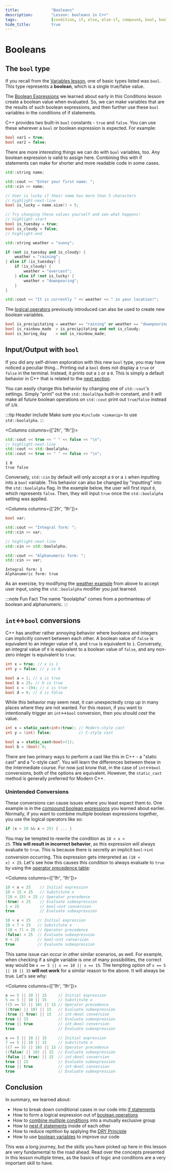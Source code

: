 ```yaml
---
title:				"Booleans"
description:		"Lesson: booleans in C++"
tags:				[condition, if, else, else-if, compound, bool, boolean]
hide_title:			true
---
```



# Booleans

## The `bool` type

If you recall from the [Variables lesson](/learn/course/basics/variables/#variable-type),
one of basic types listed was `bool`. This type represents a **boolean**, which is a
single true/false value.

The [Boolean Expressions](/learn/course/basics/conditions/intro/#boolean-expressions)
we learned about early in this Conditions lesson create a boolean value when evaluated.
So, we can make variables that are the results of such boolean expressions, and then
further use these `bool` variables in the conditions of if statements.

C++ provides two built-in `bool` constants - `true` and `false`. You can use these wherever
a `bool` or boolean expression is expected. For example:

```cpp title="Boolean literals"
bool var1 = true;
bool var2 = false;
```

There are more interesting things we can do with `bool` variables, too.
Any boolean expression is valid to assign here. Combining this with
if statements can make for shorter and more readable code in some cases.

```cpp title="Using boolean variables to determine the weather"
std::string name;

std::cout << "Enter your first name: ";
std::cin >> name;

// User is lucky if their name has more than 5 characters
// highlight-next-line
bool is_lucky = name.size() > 5; 

// Try changing these values yourself and see what happens!
// highlight-start
bool is_tuesday = true;
bool is_cloudy = false;
// highlight-end

std::string weather = "sunny";

if (not is_tuesday and is_cloudy) {
	weather = "raining";
} else if (is_tuesday) {
	if (is_cloudy) {
		weather = "overcast";
	} else if (not is_lucky) {
		weather = "downpouring";
	}
}

std::cout << "It is currently " << weather << " in your location!";
```

The [logical operators](/learn/course/basics/conditions/intro/#compound-boolean-expressions) previously introduced
can also be used to create new boolean variables.

```cpp title="Using logical operators on bools"
bool is_precipitating = weather == "raining" or weather == "downpouring";
bool is_rainbow_made  = is_precipitating and not is_cloudy;
bool is_boring_day    = not is_rainbow_made;
```

## Input/Output with `bool`

If you did any self-driven exploration with this new `bool` type, you may have noticed a peculiar thing...
Printing out a `bool` does not display a `true` or `false` in the terminal. Instead, it prints out a `1` or a `0`.
This is simply a default behavior in C++ that is related to the [next section](#intbool-conversions).

You can easily change this behavior by changing one of `std::cout`'s settings.
Simply "print" out the `std::boolalhpa` built-in constant, and it will make all future boolean operations on `std::cout`
print out `true`/`false` instead of `1`/`0`.

:::tip Header include
Make sure you `#include <iomanip>` to use `std::boolalpha`.
:::

<Columns columns={['2fr', '1fr']}>
<div>

```cpp title="Printing true/false"
std::cout << true << " " << false << "\n";
// highlight-next-line
std::cout << std::boolalpha;
std::cout << true << " " << false << "\n";
```
</div>
<div>

```plaintext title="Output"
1 0
true false
```
</div>
</Columns>

Conversely, `std::cin` by default will only accept a `0` or a `1` when inputting into a `bool` variable.
This behavior can also be changed by "inputting" into the `std::boolalpha` flag.
In the example below, the user will first input `0`, which represents `false`.
Then, they will input `true` once the `std::boolalpha` setting was applied.

<Columns columns={['2fr', '1fr']}>
<div>

```cpp title="Inputting true/false"
bool var;

std::cout << "Integral form: ";
std::cin >> var;

// highlight-next-line
std::cin >> std::boolalpha;

std::cout << "Alphanumeric form: ";
std::cin >> var;
```
</div>
<div>

```plaintext title="Input/Output"
Integral form: 1
Alphanumeric form: true
```
</div>
</Columns>

As an exercise, try modifying the [weather example](#the-bool-type) from above to accept user input, using
the `std::boolalpha` modifier you just learned.

:::note Fun Fact
The name "boolalpha" comes from a portmanteau of boolean and alphanumeric.
:::

## `int`↔`bool` conversions

C++ has another rather annoying behavior where booleans and integers can implicitly convert between each other.
A boolean value of `false` is equivalent to an integer value of `0`, and `true` is equivalent to `1`.
Conversely, an integral value of `0` is equivalent to a boolean value of `false`,
and any non-zero integer is equivalent to `true`.

```cpp title="A sampling of int↔bool conversions"
int x = true; // x is 1
int y = false; // y is 0

bool a = 1; // a is true
bool b = 25; // b is true
bool c = -194; // c is true
bool d = 0; // d is false
```

While this behavior may seem neat, it can unexpectedly crop up in many places where they are not wanted.
For this reason, if you want to intentionally trigger an `int`↔`bool` conversion, then you should *cast*
the value.

```cpp title="Performing a cast"
int x = static_cast<int>(true); // Modern-style cast
int y = (int) false; 			// C-style cast

bool a = static_cast<bool>(1);
bool b = (bool) 0;
```

There are two primary ways to perform a cast like this in C++ - a "static cast" and a "c-style cast".
You will learn the differences between these in the Intermediate course. For now just know that,
in the case of `int`↔`bool` conversions, both of the options are equivalent.
However, the `static_cast` method is generally preferred for Modern C++.

### Unintended Conversions

These conversions can cause issues where you least expect them to. One example is in the
[compound boolean expressions](/learn/course/basics/conditions/intro/#compound-boolean-expressions)
you learned about earlier. 
Normally, if you want to combine multiple boolean expressions together, you use the logical operators like so:

```cpp
if (x > 10 && x < 25) { ... }
```

You may be tempted to rewrite the condition as <code>10 &lt; x &lt; 25</code>. 
**This will result in incorrect behavior**, as this expression will always evaluate to `true`.
This is because there is secretly an implicit `bool`🡢`int` conversion occurring.
This expression gets interpreted as <code>(10 &lt; x) &lt; 25</code>.
Let's see how this causes this condition to always evaluate to `true` by using 
the [operator precedence table](/learn/course/basics/conditions/intro/#order-of-operations):

<Columns columns={['1fr', '1fr']}>
<div>

```cpp title="Incorrect operator chaining with x = 15"
10 < x < 25    // Initial expression
10 < 15 < 25   // Substitute x
(10 < 15) < 25 // Operator precedence
(true) < 25    // Evaluate subexpression
1 < 25		   // bool🡢int conversion
true		   // Evaluate subexpression
```
</div>
<div>

```cpp title="Incorrect operator chaining with x = 7"
10 < x < 25   // Initial expression
10 < 7 < 25   // Substitute x
(10 < 7) < 25 // Operator precedence
(false) < 25  // Evaluate subexpression
0 < 25	      // bool🡢int conversion
true	      // Evaluate subexpression
```
</div>
</Columns>

This same issue can occur in other similar scenarios, as well.
For example, when checking if a single variable is one of many possibilities,
the correct way would be `x == 5 || x == 10 || x == 15`.
The tempting option of `x == 5 || 10 || 15` **will not work** for a similar reason to the above.
It will always be true. Let's see why:

<Columns columns={['1fr', '1fr']}>
<div>

```cpp title="Incorrect operator chaining with x = 5"
x == 5 || 10 || 15     // Initial expression
5 == 5 || 10 || 15     // Substitute x
((5 == 5) || 10) || 15 // Operator precedence
((true) || 10) || 15   // Evaluate subexpression
(true || true) || 15   // int🡢bool conversion
true || 15             // Evaluate subexpression
true || true           // int🡢bool conversion
true                   // Evaluate subexpression
```
</div>
<div>

```cpp title="Incorrect operator chaining with x = 7"
x == 5 || 10 || 15     // Initial expression
7 == 5 || 10 || 15     // Substitute x
((7 == 5) || 10) || 15 // Operator precedence
((false) || 10) || 15  // Evaluate subexpression
(false || true) || 15  // int🡢bool conversion
true || 15             // Evaluate subexpression
true || true           // int🡢bool conversion
true                   // Evaluate subexpression
```
</div>
</Columns>


## Conclusion

In summary, we learned about:
- How to break down conditional cases in our code into [if statements](/learn/course/basics/conditions/intro/#conditional-statements)
- How to form a logical expression out of [boolean operations](/learn/course/basics/conditions/intro/#boolean-expressions)
- How to [combine multiple conditions](/learn/course/basics/conditions/compound/#compound-conditional-statements) into a mutually exclusive group
- How to [nest if statements](/learn/course/basics/conditions/compound/#nesting-conditional-statements) inside of each other
- How to reduce reptition by applying the [DRY Principle](/learn/course/basics/conditions/compound/#using-variables-to-reduce-repetition)
- How to use [boolean variables](#the-bool-type) to improve our code

This was a long journey, but the skills you have picked up here in this lesson are very fundamental
to the road ahead. Read over the concepts presented in this lesson multiple times, as the basics
of logic and conditions are a very important skill to have.
